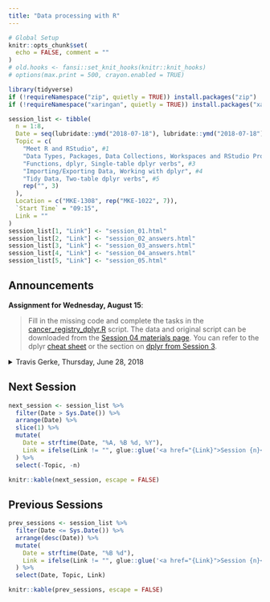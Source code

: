 ```yaml
---
title: "Data processing with R"
---
```


```r
# Global Setup
knitr::opts_chunk$set(
  echo = FALSE, comment = ""
)
# old.hooks <- fansi::set_knit_hooks(knitr::knit_hooks)
# options(max.print = 500, crayon.enabled = TRUE)

library(tidyverse)
if (!requireNamespace("zip", quietly = TRUE)) install.packages("zip")
if (!requireNamespace("xaringan", quietly = TRUE)) install.packages("xaringan")
```

```r
session_list <- tibble(
  n = 1:8,
  Date = seq(lubridate::ymd("2018-07-18"), lubridate::ymd("2018-07-18") + lubridate::weeks(7), by = "7 day"),
  Topic = c(
    "Meet R and RStudio", #1
    "Data Types, Packages, Data Collections, Workspaces and RStudio Projects", #2,
    "Functions, dplyr, Single-table dplyr verbs", #3
    "Importing/Exporting Data, Working with dplyr", #4
    "Tidy Data, Two-table dplyr verbs", #5
    rep("", 3)
  ),
  Location = c("MKE-1308", rep("MKE-1022", 7)),
  `Start Time` = "09:15",
  Link = ""
)
session_list[1, "Link"] <- "session_01.html"
session_list[2, "Link"] <- "session_02_answers.html"
session_list[3, "Link"] <- "session_03_answers.html"
session_list[4, "Link"] <- "session_04_answers.html"
session_list[5, "Link"] <- "session_05.html"
```

<!-- Emoji: https://afeld.github.io/emoji-css/ -->

## Announcements

**Assignment for Wednesday, August 15**:

> Fill in the missing code and complete the tasks in the 
[cancer_registry_dplyr.R](materials/04/cancer_registry_dplyr.R) script.
The data and original script can be downloaded from the [Session 04 materials page](session_04_materials.html).
You can refer to the [dplyr]{.pkg} [cheat sheet](resources.html#cheat_sheets) or the section on [dplyr from Session 3](session_03_answers.html#dplyr_basics).

<details><summary>Travis Gerke, Thursday, June 28, 2018</summary>

> We are pleased to announce the launch of a training series, “Data Processing with R,” for any of you who may be interested.  Beginning on July 18, there will be 8 weekly sessions held on Wednesday mornings, 9:15-11:15. Four bi-weekly sessions will follow the initial series. The first session is in MKE-1308, and the remaining sessions are in MKE-1022.
>
> The goal of the training series is to develop core proficiencies in the R programming language for data processing tasks that are common to CDS core staff, honest brokers, and other team members who undertake similar data querying and provisioning activities. No prior experience is necessary! Garrick Aden-Buie, an expert R developer in my group, will be leading the sessions (and I may join as a student when my schedule permits, so that I can learn some new tricks too!).
>
> If you would like to attend, plan to bring a laptop, as the sessions will be interactive. We ask that you install R, Rstudio, and the devtools package prior to the first day ([instructions available here](system-requirements.html)). Garrick can describe/answer any questions about that process in the first session; the reason for completing the task in advance is to ensure that no security permissions on your machine block you from getting up and running.
</details>

## Next Session

```r
next_session <- session_list %>%
  filter(Date > Sys.Date()) %>%
  arrange(Date) %>%
  slice(1) %>%
  mutate(
    Date = strftime(Date, "%A, %B %d, %Y"),
    Link = ifelse(Link != "", glue::glue('<a href="{Link}">Session {n}</a>'), "")
  ) %>% 
  select(-Topic, -n)

knitr::kable(next_session, escape = FALSE)
```

## Previous Sessions

```r
prev_sessions <- session_list %>%
  filter(Date <= Sys.Date()) %>%
  arrange(desc(Date)) %>%
  mutate(
    Date = strftime(Date, "%B %d"),
    Link = ifelse(Link != "", glue::glue('<a href="{Link}">Session {n}</a>'), "")
  ) %>% 
  select(Date, Topic, Link)

knitr::kable(prev_sessions, escape = FALSE)
```
